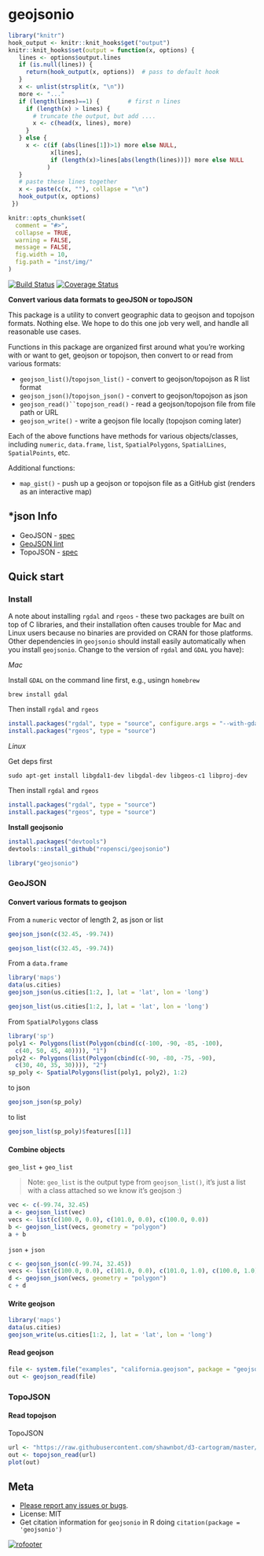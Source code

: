 geojsonio
=========

```r
library("knitr")
hook_output <- knitr::knit_hooks$get("output")
knitr::knit_hooks$set(output = function(x, options) {
   lines <- options$output.lines
   if (is.null(lines)) {
     return(hook_output(x, options))  # pass to default hook
   }
   x <- unlist(strsplit(x, "\n"))
   more <- "..."
   if (length(lines)==1) {        # first n lines
     if (length(x) > lines) {
       # truncate the output, but add ....
       x <- c(head(x, lines), more)
     }
   } else {
     x <- c(if (abs(lines[1])>1) more else NULL,
            x[lines],
            if (length(x)>lines[abs(length(lines))]) more else NULL
           )
   }
   # paste these lines together
   x <- paste(c(x, ""), collapse = "\n")
   hook_output(x, options)
 })

knitr::opts_chunk$set(
  comment = "#>",
  collapse = TRUE,
  warning = FALSE,
  message = FALSE,
  fig.width = 10,
  fig.path = "inst/img/"
)
```

[![Build Status](https://api.travis-ci.org/ropensci/geojsonio.png)](https://travis-ci.org/ropensci/geojsonio)
[![Coverage Status](https://coveralls.io/repos/ropensci/geojsonio/badge.svg)](https://coveralls.io/r/ropensci/geojsonio)

__Convert various data formats to geoJSON or topoJSON__

This package is a utility to convert geographic data to geojson and topojson formats. Nothing else. We hope to do this one job very well, and handle all reasonable use cases.

Functions in this package are organized first around what you're working with or want to get, geojson or topojson, then convert to or read from various formats:

* `geojson_list()`/`topojson_list()` - convert to geojson/topojson as R list format
* `geojson_json()`/`topojson_json()` - convert to geojson/topojson as json
* `geojson_read()``topojson_read()` - read a geojson/topojson file from file path or URL
* `geojson_write()` - write a geojson file locally (topojson coming later)

Each of the above functions have methods for various objects/classes, including `numeric`, `data.frame`, `list`, `SpatialPolygons`, `SpatialLines`, `SpatialPoints`, etc.

Additional functions:

* `map_gist()` - push up a geojson or topojson file as a GitHub gist (renders as an interactive map)

## *json Info

* GeoJSON - [spec](http://geojson.org/geojson-spec.html)
* [GeoJSON lint](http://geojsonlint.com/)
* TopoJSON - [spec](https://github.com/topojson/topojson-specification/blob/master/README.md)

## Quick start

### Install

A note about installing `rgdal` and `rgeos` - these two packages are built on top of C libraries, and their installation often causes trouble for Mac and Linux users because no binaries are provided on CRAN for those platforms. Other dependencies in `geojsonio` should install easily automatically when you install `geojsonio`. Change to the version of `rgdal` and `GDAL` you have):

_Mac_

Install `GDAL` on the command line first, e.g., usingn `homebrew`

```
brew install gdal
```

Then install `rgdal` and `rgeos`

```r
install.packages("rgdal", type = "source", configure.args = "--with-gdal-config=/Library/Frameworks/GDAL.framework/Versions/1.11/unix/bin/gdal-config --with-proj-include=/Library/Frameworks/PROJ.framework/unix/include --with-proj-lib=/Library/Frameworks/PROJ.framework/unix/lib")
install.packages("rgeos", type = "source")
```

_Linux_

Get deps first

```
sudo apt-get install libgdal1-dev libgdal-dev libgeos-c1 libproj-dev
```

Then install `rgdal` and `rgeos`

```r
install.packages("rgdal", type = "source")
install.packages("rgeos", type = "source")
```

__Install geojsonio__

```r
install.packages("devtools")
devtools::install_github("ropensci/geojsonio")
```

```r
library("geojsonio")
```

### GeoJSON

#### Convert various formats to geojson

From a `numeric` vector of length 2, as json or list

```r
geojson_json(c(32.45, -99.74))
```

```r
geojson_list(c(32.45, -99.74))
```

From a `data.frame`

```r
library('maps')
data(us.cities)
geojson_json(us.cities[1:2, ], lat = 'lat', lon = 'long')
```

```r
geojson_list(us.cities[1:2, ], lat = 'lat', lon = 'long')
```

From `SpatialPolygons` class

```r
library('sp')
poly1 <- Polygons(list(Polygon(cbind(c(-100, -90, -85, -100),
  c(40, 50, 45, 40)))), "1")
poly2 <- Polygons(list(Polygon(cbind(c(-90, -80, -75, -90),
  c(30, 40, 35, 30)))), "2")
sp_poly <- SpatialPolygons(list(poly1, poly2), 1:2)
```

to json

```r
geojson_json(sp_poly)
```

to list

```r
geojson_list(sp_poly)$features[[1]]
```

#### Combine objects

`geo_list` + `geo_list`

> Note: `geo_list` is the output type from `geojson_list()`, it's just a list with a class attached so we know it's geojson :)

```r
vec <- c(-99.74, 32.45)
a <- geojson_list(vec)
vecs <- list(c(100.0, 0.0), c(101.0, 0.0), c(100.0, 0.0))
b <- geojson_list(vecs, geometry = "polygon")
a + b
```

`json` + `json`

```r
c <- geojson_json(c(-99.74, 32.45))
vecs <- list(c(100.0, 0.0), c(101.0, 0.0), c(101.0, 1.0), c(100.0, 1.0), c(100.0, 0.0))
d <- geojson_json(vecs, geometry = "polygon")
c + d
```

#### Write geojson

```r
library('maps')
data(us.cities)
geojson_write(us.cities[1:2, ], lat = 'lat', lon = 'long')
```

#### Read geojson

```r
file <- system.file("examples", "california.geojson", package = "geojsonio")
out <- geojson_read(file)
```

### TopoJSON

#### Read topojson

TopoJSON

```r
url <- "https://raw.githubusercontent.com/shawnbot/d3-cartogram/master/data/us-states.topojson"
out <- topojson_read(url)
plot(out)
```

## Meta

* [Please report any issues or bugs](https://github.com/ropensci/geojsonio/issues).
* License: MIT
* Get citation information for `geojsonio` in R doing `citation(package = 'geojsonio')`

[![rofooter](http://ropensci.org/public_images/github_footer.png)](http://ropensci.org)
